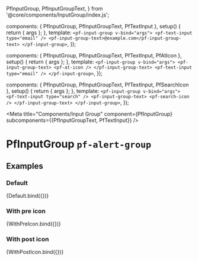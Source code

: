 
  PfInputGroup,
  PfInputGroupText,
} from '@core/components/InputGroup/index.js';

  components: { PfInputGroup, PfInputGroupText, PfTextInput },
  setup() {
    return { args };
  },
  template: `
    <pf-input-group v-bind="args">
      <pf-text-input type="email" />
      <pf-input-group-text>@example.com</pf-input-group-text>
    </pf-input-group>
  `,
});

  components: { PfInputGroup, PfInputGroupText, PfTextInput, PfAtIcon },
  setup() {
    return { args };
  },
  template: `
    <pf-input-group v-bind="args">
      <pf-input-group-text>
        <pf-at-icon />
      </pf-input-group-text>
      <pf-text-input type="email" />
    </pf-input-group>
  `,
});

  components: { PfInputGroup, PfInputGroupText, PfTextInput, PfSearchIcon },
  setup() {
    return { args };
  },
  template: `
    <pf-input-group v-bind="args">
      <pf-text-input type="search" />
      <pf-input-group-text>
        <pf-search-icon />
      </pf-input-group-text>
    </pf-input-group>
  `,
});


<Meta title="Components/Input Group" component={PfInputGroup} subcomponents={{PfInputGroupText, PfTextInput}} />

# PfInputGroup `pf-alert-group`

## Examples

### Default

<Canvas withSource="open">
  <Story name="Default">
    {Default.bind({})}
  </Story>
</Canvas>

<ArgsTable story="Default" />

### With pre icon

<Canvas withSource="open">
  <Story name="With pre icon">
    {WithPreIcon.bind({})}
  </Story>
</Canvas>

### With post icon

<Canvas withSource="open">
  <Story name="With post icon">
    {WithPostIcon.bind({})}
  </Story>
</Canvas>
